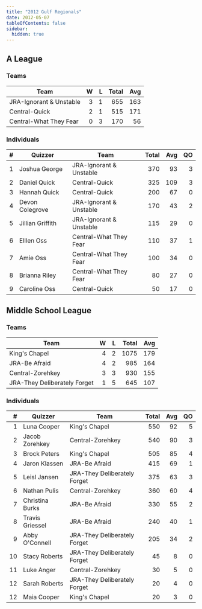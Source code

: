 ```yaml
---
title: "2012 Gulf Regionals"
date: 2012-05-07
tableOfContents: false
sidebar:
  hidden: true
---
```


## A League

### Teams

| Team                    |    W |    L | Total |  Avg |
| ----------------------- | ---: | ---: | ----: | ---: |
| JRA-Ignorant & Unstable |    3 |    1 |   655 |  163 |
| Central-Quick           |    2 |    1 |   515 |  171 |
| Central-What They Fear  |    0 |    3 |   170 |   56 |

### Individuals

|    # | Quizzer          | Team                    | Total |  Avg |   QO |
| ---: | ---------------- | ----------------------- | ----: | ---: | ---: |
|    1 | Joshua George    | JRA-Ignorant & Unstable |   370 |   93 |    3 |
|    2 | Daniel Quick     | Central-Quick           |   325 |  109 |    3 |
|    3 | Hannah Quick     | Central-Quick           |   200 |   67 |    0 |
|    4 | Devon Colegrove  | JRA-Ignorant & Unstable |   170 |   43 |    2 |
|    5 | Jillian Griffith | JRA-Ignorant & Unstable |   115 |   29 |    0 |
|    6 | Elllen Oss       | Central-What They Fear  |   110 |   37 |    1 |
|    7 | Amie Oss         | Central-What They Fear  |   100 |   34 |    0 |
|    8 | Brianna Riley    | Central-What They Fear  |    80 |   27 |    0 |
|    9 | Caroline Oss     | Central-Quick           |    50 |   17 |    0 |

## Middle School League

### Teams

| Team                         |    W |    L | Total |  Avg |
| ---------------------------- | ---: | ---: | ----: | ---: |
| King's Chapel                |    4 |    2 |  1075 |  179 |
| JRA-Be Afraid                |    4 |    2 |   985 |  164 |
| Central-Zorehkey             |    3 |    3 |   930 |  155 |
| JRA-They Deliberately Forget |    1 |    5 |   645 |  107 |

### Individuals

|    # | Quizzer         | Team                         | Total |  Avg |   QO |
| ---: | --------------- | ---------------------------- | ----: | ---: | ---: |
|    1 | Luna Cooper     | King's Chapel                |   550 |   92 |    5 |
|    2 | Jacob Zorehkey  | Central-Zorehkey             |   540 |   90 |    3 |
|    3 | Brock Peters    | King's Chapel                |   505 |   85 |    4 |
|    4 | Jaron Klassen   | JRA-Be Afraid                |   415 |   69 |    1 |
|    5 | Leisl Jansen    | JRA-They Deliberately Forget |   375 |   63 |    3 |
|    6 | Nathan Pulis    | Central-Zorehkey             |   360 |   60 |    4 |
|    7 | Christina Burks | JRA-Be Afraid                |   330 |   55 |    2 |
|    8 | Travis Griessel | JRA-Be Afraid                |   240 |   40 |    1 |
|    9 | Abby O'Connell  | JRA-They Deliberately Forget |   205 |   34 |    2 |
|   10 | Stacy Roberts   | JRA-They Deliberately Forget |    45 |    8 |    0 |
|   11 | Luke Anger      | Central-Zorehkey             |    30 |    5 |    0 |
|   12 | Sarah Roberts   | JRA-They Deliberately Forget |    20 |    4 |    0 |
|   12 | Maia Cooper     | King's Chapel                |    20 |    3 |    0 |
